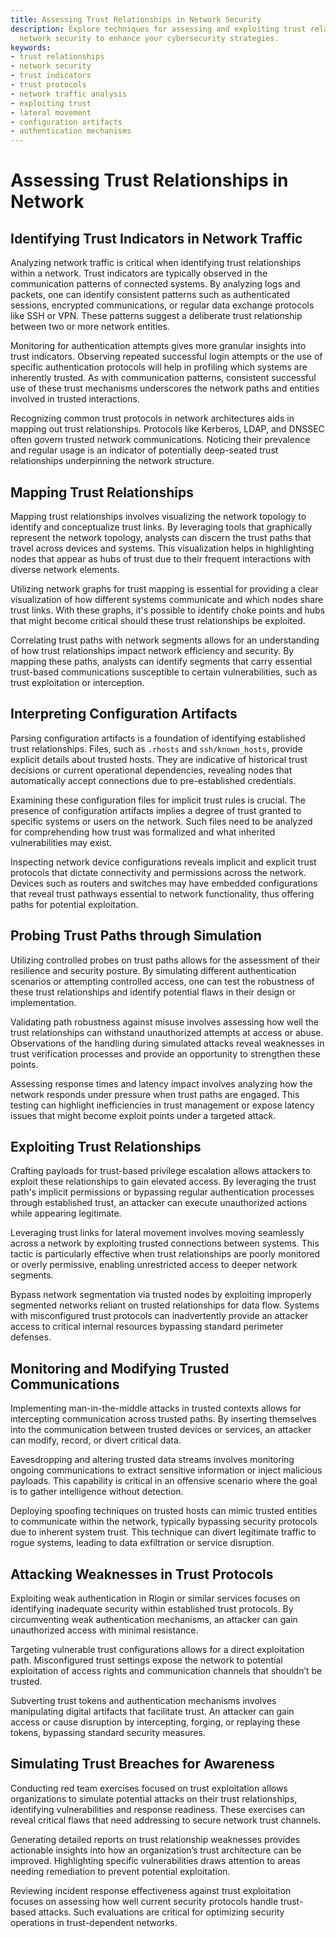 ```yaml
---
title: Assessing Trust Relationships in Network Security
description: Explore techniques for assessing and exploiting trust relationships in
  network security to enhance your cybersecurity strategies.
keywords:
- trust relationships
- network security
- trust indicators
- trust protocols
- network traffic analysis
- exploiting trust
- lateral movement
- configuration artifacts
- authentication mechanisms
---
```


# Assessing Trust Relationships in Network

## Identifying Trust Indicators in Network Traffic

Analyzing network traffic is critical when identifying trust relationships within a network. Trust indicators are typically observed in the communication patterns of connected systems. By analyzing logs and packets, one can identify consistent patterns such as authenticated sessions, encrypted communications, or regular data exchange protocols like SSH or VPN. These patterns suggest a deliberate trust relationship between two or more network entities. 

Monitoring for authentication attempts gives more granular insights into trust indicators. Observing repeated successful login attempts or the use of specific authentication protocols will help in profiling which systems are inherently trusted. As with communication patterns, consistent successful use of these trust mechanisms underscores the network paths and entities involved in trusted interactions.

Recognizing common trust protocols in network architectures aids in mapping out trust relationships. Protocols like Kerberos, LDAP, and DNSSEC often govern trusted network communications. Noticing their prevalence and regular usage is an indicator of potentially deep-seated trust relationships underpinning the network structure.

## Mapping Trust Relationships

Mapping trust relationships involves visualizing the network topology to identify and conceptualize trust links. By leveraging tools that graphically represent the network topology, analysts can discern the trust paths that travel across devices and systems. This visualization helps in highlighting nodes that appear as hubs of trust due to their frequent interactions with diverse network elements.

Utilizing network graphs for trust mapping is essential for providing a clear visualization of how different systems communicate and which nodes share trust links. With these graphs, it's possible to identify choke points and hubs that might become critical should these trust relationships be exploited.

Correlating trust paths with network segments allows for an understanding of how trust relationships impact network efficiency and security. By mapping these paths, analysts can identify segments that carry essential trust-based communications susceptible to certain vulnerabilities, such as trust exploitation or interception.

## Interpreting Configuration Artifacts

Parsing configuration artifacts is a foundation of identifying established trust relationships. Files, such as `.rhosts` and `ssh/known_hosts`, provide explicit details about trusted hosts. They are indicative of historical trust decisions or current operational dependencies, revealing nodes that automatically accept connections due to pre-established credentials.

Examining these configuration files for implicit trust rules is crucial. The presence of configuration artifacts implies a degree of trust granted to specific systems or users on the network. Such files need to be analyzed for comprehending how trust was formalized and what inherited vulnerabilities may exist.

Inspecting network device configurations reveals implicit and explicit trust protocols that dictate connectivity and permissions across the network. Devices such as routers and switches may have embedded configurations that reveal trust pathways essential to network functionality, thus offering paths for potential exploitation.

## Probing Trust Paths through Simulation

Utilizing controlled probes on trust paths allows for the assessment of their resilience and security posture. By simulating different authentication scenarios or attempting controlled access, one can test the robustness of these trust relationships and identify potential flaws in their design or implementation.

Validating path robustness against misuse involves assessing how well the trust relationships can withstand unauthorized attempts at access or abuse. Observations of the handling during simulated attacks reveal weaknesses in trust verification processes and provide an opportunity to strengthen these points.

Assessing response times and latency impact involves analyzing how the network responds under pressure when trust paths are engaged. This testing can highlight inefficiencies in trust management or expose latency issues that might become exploit points under a targeted attack.

## Exploiting Trust Relationships

Crafting payloads for trust-based privilege escalation allows attackers to exploit these relationships to gain elevated access. By leveraging the trust path's implicit permissions or bypassing regular authentication processes through established trust, an attacker can execute unauthorized actions while appearing legitimate.

Leveraging trust links for lateral movement involves moving seamlessly across a network by exploiting trusted connections between systems. This tactic is particularly effective when trust relationships are poorly monitored or overly permissive, enabling unrestricted access to deeper network segments.

Bypass network segmentation via trusted nodes by exploiting improperly segmented networks reliant on trusted relationships for data flow. Systems with misconfigured trust protocols can inadvertently provide an attacker access to critical internal resources bypassing standard perimeter defenses.

## Monitoring and Modifying Trusted Communications

Implementing man-in-the-middle attacks in trusted contexts allows for intercepting communication across trusted paths. By inserting themselves into the communication between trusted devices or services, an attacker can modify, record, or divert critical data.

Eavesdropping and altering trusted data streams involves monitoring ongoing communications to extract sensitive information or inject malicious payloads. This capability is critical in an offensive scenario where the goal is to gather intelligence without detection.

Deploying spoofing techniques on trusted hosts can mimic trusted entities to communicate within the network, typically bypassing security protocols due to inherent system trust. This technique can divert legitimate traffic to rogue systems, leading to data exfiltration or service disruption.

## Attacking Weaknesses in Trust Protocols

Exploiting weak authentication in Rlogin or similar services focuses on identifying inadequate security within established trust protocols. By circumventing weak authentication mechanisms, an attacker can gain unauthorized access with minimal resistance.

Targeting vulnerable trust configurations allows for a direct exploitation path. Misconfigured trust settings expose the network to potential exploitation of access rights and communication channels that shouldn’t be trusted.

Subverting trust tokens and authentication mechanisms involves manipulating digital artifacts that facilitate trust. An attacker can gain access or cause disruption by intercepting, forging, or replaying these tokens, bypassing standard security measures.

## Simulating Trust Breaches for Awareness

Conducting red team exercises focused on trust exploitation allows organizations to simulate potential attacks on their trust relationships, identifying vulnerabilities and response readiness. These exercises can reveal critical flaws that need addressing to secure network trust channels.

Generating detailed reports on trust relationship weaknesses provides actionable insights into how an organization’s trust architecture can be improved. Highlighting specific vulnerabilities draws attention to areas needing remediation to prevent potential exploitation.

Reviewing incident response effectiveness against trust exploitation focuses on assessing how well current security protocols handle trust-based attacks. Such evaluations are critical for optimizing security operations in trust-dependent networks.